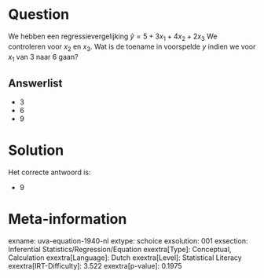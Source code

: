 Question
========

We hebben een regressievergelijking $\hat{y} = 5 + 3x_{1} +
4x_{2} + 2x_{3}$ We controleren voor *x*~2~ en *x*~3~. Wat is de
toename in voorspelde *y* indien we voor *x*~1~ van 3 naar 6 gaan?

Answerlist
----------

* 3
* 6
* 9

Solution
========

Het correcte antwoord is: 

* 9

Meta-information
================
exname: uva-equation-1940-nl
extype: schoice
exsolution: 001
exsection: Inferential Statistics/Regression/Equation
exextra[Type]: Conceptual, Calculation
exextra[Language]: Dutch
exextra[Level]: Statistical Literacy
exextra[IRT-Difficulty]: 3.522
exextra[p-value]: 0.1975
